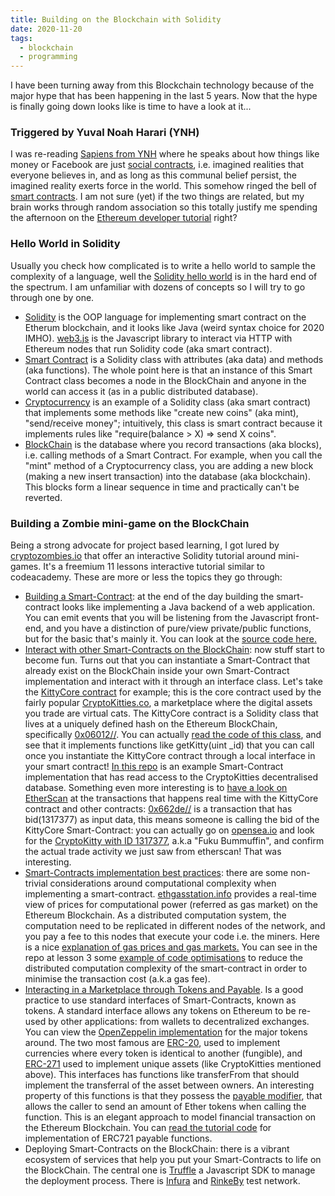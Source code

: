 ```yaml
---
title: Building on the Blockchain with Solidity
date: 2020-11-20
tags:
  - blockchain
  - programming
---
```


I have been turning away from this Blockchain technology because of the major hype that has been happening in the last 5 years. Now that the hype is finally going down looks like is time to have a look at it...

### Triggered by Yuval Noah Harari (YNH)

I was re-reading [Sapiens from YNH](https://www.ynharari.com/book/sapiens/) where he speaks about how things like money or Facebook are just [social contracts](https://en.wikipedia.org/wiki/Social_contract), i.e. imagined realities that everyone believes in, and as long as this communal belief persist, the imagined reality exerts force in the world. This somehow ringed the bell of [smart contracts](https://github.com/ethereumbook/ethereumbook/blob/develop/07smart-contracts-solidity.asciidoc#what-is-a-smart-contract). I am not sure (yet) if the two things are related, but my brain works through random association so this totally justify me spending the afternoon on the [Ethereum developer tutorial](https://ethereum.org/build/) right?

### Hello World in Solidity

Usually you check how complicated is to write a hello world to sample the complexity of a language, well the [Solidity hello world](https://kauri.io/create-a-%22hello-world%22-fullstack-dapp/68fca74301814d09bfcc35e07ff30fbc/a) is in the hard end of the spectrum. I am unfamiliar with dozens of concepts so I will try to go through one by one.

*   [Solidity](https://solidity.readthedocs.io/en/v0.5.3/index.html) is the OOP language for implementing smart contract on the Etherum blockchain, and it looks like Java (weird syntax choice for 2020 IMHO). [web3.js](https://web3js.readthedocs.io/en/v1.2.4/) is the Javascript library to interact via HTTP with Ethereum nodes that run Solidity code (aka smart contract).
*   [Smart Contract](https://solidity.readthedocs.io/en/v0.5.3/introduction-to-smart-contracts.html#simple-smart-contract) is a Solidity class with attributes (aka data) and methods (aka functions). The whole point here is that an instance of this Smart Contract class becomes a node in the BlockChain and anyone in the world can access it (as in a public distributed database).
*   [Cryptocurrency](https://solidity.readthedocs.io/en/v0.5.3/introduction-to-smart-contracts.html#subcurrency-example) is an example of a Solidity class (aka smart contract) that implements some methods like "create new coins" (aka mint), "send/receive money"; intuitively, this class is smart contract because it implements rules like "require(balance > X) => send X coins".
*   [BlockChain](https://solidity.readthedocs.io/en/v0.5.3/introduction-to-smart-contracts.html#subcurrency-example) is the database where you record transactions (aka blocks), i.e. calling methods of a Smart Contract. For example, when you call the "mint" method of a Cryptocurrency class, you are adding a new block (making a new insert transaction) into the database (aka blockchain). This blocks form a linear sequence in time and practically can't be reverted.

### Building a Zombie mini-game on the BlockChain

Being a strong advocate for project based learning, I got lured by [cryptozombies.io](https://cryptozombies.io/) that offer an interactive Solidity tutorial around mini-games. It's a freemium 11 lessons interactive tutorial similar to codeacademy. These are more or less the topics they go through:

*   [Building a Smart-Contract](https://github.com/loomnetwork/cryptozombies-lesson-code/blob/master/lesson-1/chapter-13/Contract.sol): at the end of the day building the smart-contract looks like implementing a Java backend of a web application. You can emit events that you will be listening from the Javascript front-end, and you have a distinction of pure/view private/public functions, but for the basic that's mainly it. You can look at the [source code here.](https://github.com/loomnetwork/cryptozombies-lesson-code/blob/master/lesson-1/chapter-13/Contract.sol)
*   [Interact with other Smart-Contracts on the BlockChain](https://github.com/loomnetwork/cryptozombies-lesson-code/blob/master/lesson-2/chapter-13/zombiefeeding.sol): now stuff start to become fun. Turns out that you can instantiate a Smart-Contract that already exist on the BlockChain inside your own Smart-Contract implementation and interact with it through an interface class. Let's take the [KittyCore contract](https://etherscan.io/address/0x06012c8cf97bead5deae237070f9587f8e7a266d#code) for example; this is the core contract used by the fairly popular [CryptoKitties.co](https://www.cryptokitties.co/), a marketplace where the digital assets you trade are virtual cats. The KittyCore contract is a Solidity class that lives at a uniquely defined hash on the Ethereum BlockChain, specifically [0x06012//](https://etherscan.io/token/0x06012c8cf97bead5deae237070f9587f8e7a266d). You can actually [read the code of this class](https://etherscan.io/address/0x06012c8cf97bead5deae237070f9587f8e7a266d#code), and see that it implements functions like getKitty(uint \_id) that you can call once you instantiate the KittyCore contract through a local interface in your smart contract! [In this repo](https://github.com/loomnetwork/cryptozombies-lesson-code/blob/master/lesson-2/chapter-13/zombiefeeding.sol) is an example Smart-Contract implementation that has read access to the CryptoKitties decentralised database. Something even more interesting is to [have a look on EtherScan](https://etherscan.io/token/0x06012c8cf97bead5deae237070f9587f8e7a266d) at the transactions that happens real time with the KittyCore contract and other contracts: [0x662de//](https://etherscan.io/tx/0x662de43710641b04fc07a192528018bab8068ec7c71bc23a12d7dd9c6e82bd94) is a transaction that has bid(1317377) as input data, this means someone is calling the bid of the KittyCore Smart-Contract: you can actually go on [opensea.io](opensea.io) and look for the [CryptoKitty with ID 1317377](https://opensea.io/assets/0x06012c8cf97bead5deae237070f9587f8e7a266d/1317377), a.k.a "Fuku Bummuffin", and confirm the actual trade activity we just saw from etherscan! That was interesting.
*   [Smart-Contracts implementation best practices](https://github.com/loomnetwork/cryptozombies-lesson-code/blob/master/lesson-3/chapter-12/zombiehelper.sol): there are some non-trivial considerations around computational complexity when implementing a smart-contract. [ethgasstation.info](https://ethgasstation.info/) provides a real-time view of prices for computational power (referred as gas market) on the Ethereum Blockchain. As a distributed computation system, the computation need to be replicated in different nodes of the network, and you pay a fee to this nodes that execute your code i.e. the miners. Here is a nice [explanation of gas prices and gas markets.](https://ethgasstation.info/blog/what-is-gas/) You can see in the repo at lesson 3 some [example of code optimisations](https://github.com/loomnetwork/cryptozombies-lesson-code/blob/master/lesson-3/chapter-12/zombiehelper.sol) to reduce the distributed computation complexity of the smart-contract in order to minimise the transaction cost (a.k.a gas fee).
*   [Interacting in a Marketplace through Tokens and Payable](https://github.com/loomnetwork/cryptozombies-lesson-code/blob/master/lesson-5/chapter-13/zombieownership.sol). Is a good practice to use standard interfaces of Smart-Contracts, known as tokens. A standard interface allows any tokens on Ethereum to be re-used by other applications: from wallets to decentralized exchanges. You can view the [OpenZeppelin implementation](https://github.com/OpenZeppelin/openzeppelin-contracts/tree/master/contracts/token) for the major tokens around. The two most famous are [ERC-20](https://eips.ethereum.org/EIPS/eip-20), used to implement currencies where every token is identical to another (fungible), and [ERC-271](http://erc721.org/) used to implement unique assets (like CryptoKitties mentioned above). This interfaces has functions like transferFrom that should implement the transferral of the asset between owners. An interesting property of this functions is that they possess the [payable modifier](https://ethereum.stackexchange.com/questions/20874/payable-function-in-solidity), that allows the caller to send an amount of Ether tokens when calling the function. This is an elegant approach to model financial transaction on the Ethereum Blockchain. You can [read the tutorial code](https://github.com/loomnetwork/cryptozombies-lesson-code/blob/master/lesson-5/chapter-13/zombieownership.sol) for implementation of ERC721 payable functions.
*   Deploying Smart-Contracts on the BlockChain: there is a vibrant ecosystem of services that help you put your Smart-Contracts to life on the BlockChain. The central one is [Truffle](https://www.trufflesuite.com/) a Javascript SDK to manage the deployment process. There is [Infura](https://infura.io/) and [RinkeBy](https://www.rinkeby.io/) test network.